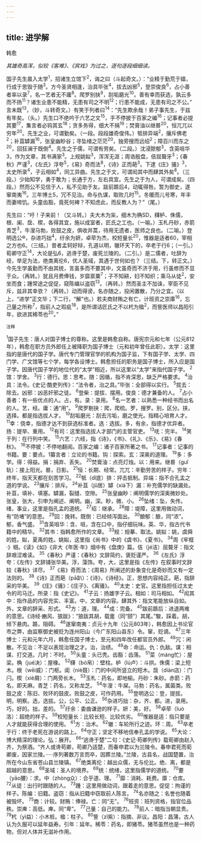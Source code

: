 ```yaml
---
---
---
```

title: 进学解
---



韩愈

*其雄奇高浑，似较《客难》、《宾戏》为过之，逐句逐段细细读。*

国子先生晨入太学<sup>1</sup>，招诸生立馆下<sup>2</sup>，诲之曰（斗起奇文。）：“业精于勤荒于嬉，行成于思毁于随<sup>3</sup>。方今圣贤相逢，治具毕张<sup>4</sup>，拔去凶邪<sup>5</sup>，登崇俊良<sup>6</sup>，占小善者率以录<sup>7</sup>，名一艺者无不庸<sup>8</sup>。爬罗别抉<sup>9</sup>，刮垢磨光<sup>10</sup>。善有幸而获选，孰云多而不扬<sup>11</sup>？诸生业患不能精，无患有司之不明<sup>12</sup>；行患不能成，无患有司之不公。”
言未既<sup>13</sup>，（妙，斗转奇文。）有笑于列者曰<sup>14</sup>：“先生欺余哉！弟子事先生，于兹有年矣。（头。）先生口不绝吟于六艺之文<sup>15</sup>，手不停披于百家之编<sup>16</sup>；记事者必提其要<sup>17</sup>，集言者必钩其玄<sup>18</sup>；贪多务得，细大不捐<sup>19</sup>；焚膏油以继晷<sup>20</sup>，恒兀兀以穷年<sup>20</sup>。先生之业，可谓勤矣。（一段。段段雄奇俊伟。）牴排异端<sup>2</sup>，攘斥佛老<sup>2</sup>；补苴罅漏<sup>16</sup>，张皇幽眇谷；寻坠绪之茫茫<sup>20</sup>，独旁搜而远绍<sup>2</sup>；障百川而东之<sup>20</sup>，回狂澜于既倒<sup>4</sup>。先生之于儒，可谓有劳矣。（二段。）沈浸脓郁<sup>3</sup>，含英咀华3，作为文章，其书满家<sup>3</sup>。上规姚姒<sup>3</sup>，浑浑无涯；周诰殷盘，佶屈聱牙<sup>3</sup>；《春秋》严谨<sup>3</sup>，《左氏》浮夸<sup>5</sup>，《易》奇而法<sup>8</sup>，《诗》正而葩<sup>3</sup>。下逮《庄》骚》<sup>3</sup>，太史所录<sup>4</sup>，子云相如<sup>4</sup>，同工异曲。先生之于文，可谓闳其中而肆其外矣<sup>8</sup>。（三段。）少始知学，勇于敢为；长通于方，左右具宜。先生之于为人，可谓成矣。（四段。）然而公不见信于人，私不见助于友。跋前踬后4，动辄得咎。暂为御史，遂窜南夷<sup>16</sup>。三年博土5，冗不见治。命与仇谋，取败几时<sup>15</sup>。冬暖而儿号寒，年丰而妻啼饥。头童齿豁，竟死何裨？不知虑此，而反教人为？”（尾。）

先生曰：“吁！子来前！（又斗转。）夫大木为杗，细木为桷SD，欂栌、侏儒，根、阑、扂、楔，各得其宜，施以成室者，匠氏之工也。（一喻。）玉札丹砂，赤箭青芝<sup>3</sup>，牛溲马勃，败鼓之皮，俱收并蒿，待用无遗者，医师之良也。（二喻。）登明选公®，杂进巧拙<sup>4</sup>，纡余为妍，卓荦为杰，校短量长<sup>20</sup>，惟器是适者60，宰相之方也6。（三结。）昔者孟轲好辩，孔道以明，辙环天下的，卒老于行6；（一引。）荀卿守正<sup>14</sup>，大论是弘6，逃谗于楚，废死兰陵的。（二引。）是二儒者，吐辞为经，举足为法，绝类离伦6，优人圣域，其遇于世何如也？（三结。下，转正文。）今先生学虽勤而不由其统，言虽多而不要其中，文虽奇而不济于用，行虽修而不显于众。（再转。）犹且月费俸钱，岁靡禀粟<sup>7</sup>；子不知耕，妇不知织；乘马从徒<sup>2</sup>，安坐而食；踵常途之促促，窥陈编以盗窃<sup>13</sup>。（再转。）然而圣主不加诛，宰臣不见斥，兹非其幸欤？（再转。）动而得谤，名亦随之，投闲置散，乃分之宜。（以上，“进学”正文毕；下二行，“解”也。）若夫商财贿之有亡，计班资之崇庫<sup>16</sup>，忘己量之所称<sup>7</sup>，指前人之瑕疵<sup>18</sup>，是所谓诘匠氏之不以杙为楹<sup>2</sup>，而訾医师以昌阳引年，欲进其稀苓也<sup>20</sup>。”

<sup>注释</sup>

<sup>1</sup>国子先生：唐人对国子博士的尊称。这里是韩愈自称。唐宪宗元和七年（公元812年），韩愈在职方员外郎任上被降职为国子博士（元和初年曾任此职）。太学：这里指的是唐代的国子学。唐代专门管理官学的机构为国子监，下有国子学、太学、四门学、广文馆等七个学，每学各设博士。韩愈担任的职务是国子博士，所入应是国子学。因唐代国子学的地位代的“太学”相近，所以这里以“太学”来指代国子学。
<sup>2</sup>馆：学舍。
<sup>3</sup>行：德行。思：思考。随：因循，指不肯深思，缺乏严格要求。
<sup>4</sup>治具：法令。《史记·酷吏列传》：“法令者，治之具。”毕张：全部得以实行。
<sup>5</sup>拔去：除去。凶邪：凶恶奸邪之徒。
<sup>6</sup>登柴：提拔、摆用。俊良：德才兼备的人。
<sup>7</sup>占小善者：有一些优点的人。占，有。录：录用。
<sup>8</sup>名一艺者：以熟悉一种经书而出名的人。艺，经。庸：通“用”。
<sup>9</sup>爬罗剔抉：爬，爬梳。罗，搜罗。别，区分。挟，选择。都是指选拔人才。
<sup>10</sup>刮垢磨光：刮去污垢，磨之使光。指精心培育人才。
<sup>11</sup>幸：侥幸，指德才达不到获选标准者。选：选拔。多，有余，指德才优异者。扬：提举、重用。
<sup>12</sup>有司：这里指选拔人才部门的主管官吏。
<sup>13</sup>呒：完半。
<sup>14</sup>笑于列：在行列中笑。
<sup>15</sup>六艺：六经，指《诗》，《书》、《礼》、《乐》、《易》《春秋》。
<sup>16</sup>不停披：不停地翻阅。百家之编：诸子百家所著之书。
<sup>17</sup>记事者：记事的书籍。要：要点。1纂言者：立论的书籍。钩：探索。玄：深奥的道理。
<sup>19</sup>多：多学。得：得益。捐：捐弃、丢失。
<sup>20</sup>焚膏油：点亮灯烛。以：用来。继晷（guǐ轨）：接上阳光。晷，日影。
<sup>21</sup>恒：长期、经常。兀兀：辛勤劳苦的样子。穷年：终年，指天天都在刻苦学习。
<sup>22</sup>牴（dǐ底）排：抨击抵制。异端：指不合孔孟之道的学说。
<sup>23</sup>攘斥：排斥。
<sup>24</sup>补苴（jǔ居）罅（xià下）漏：补充儒学的缺漏处。补苴，填补、填塞。罅漏，裂缝、空隙。
<sup>25</sup>张皇幽眇：阐明儒学的深奥微妙处。张皇，张大，引申为阐述、阐明。幽，深。眇，微、小。
<sup>26</sup>坠绪：坠，失传。绪，事业，这里是指孔孟的道统。
<sup>27</sup>绍：继承。
<sup>28</sup>障：堤障，这里用做动词，有“防堵”的意思。
<sup>29</sup>回：挽转。既倒：已经倾泻面出。
<sup>30</sup>酿郁：酿，同“浓”。郁，香气盛。
<sup>31</sup>含英咀华：含、咀，含在口中，指仔细玩味。英、华，指古代书籍中的精华。
<sup>32</sup>其书：指韩愈所作的文章。
<sup>33</sup>规：规摹、取法。姚姒：姚，虞舜的姓。姒，夏禹的姓。姚姒，这里指《尚书》中的《虞书》、《夏书》。
<sup>34</sup>周《牢框·》帼。《读》《如》《非大《年医·年》烟中有《盘庚》篇。佶（jé洁）屈聱牙：指文辞艰涩难读。
<sup>35</sup>《春秋》严谨：《春秋》文辞简约，褒贬谨严。
<sup>36</sup>《左氏》浮夸：《左传》文辞铺张华美。浮，藻饰。夸，大，这里是指《左传》在叙事时文辞较《春秋》详尽。
<sup>37</sup>《易》奇而法：《周易》所阐述的卦象变化是奇妙而又有一定法则的。
<sup>38</sup>《诗》正而葩（pā趴）：《诗》，《诗经》。正，思想内容纯正。葩，指辞采的华美。
<sup>39</sup>《庄》《骚》：《庄子》、《离骚》。
<sup>40</sup>太史：史官。这里指担任过太史令的司马迁。所录：指《史记》。
<sup>41</sup>子云：扬雄字子云。相如：司马相如。
<sup>42</sup>闳其中：指作品的内容充实、丰富。中，文章的内容。肆其外：指文笔能放纵自如。外，文章的辞采、形式。
<sup>43</sup>方：道，理。
<sup>44</sup>成：完备。
<sup>45</sup>跋前踬后：进退两难的意思。《诗经·豳风、狼跋》：“狼跋其胡，载疐（同“颐”）其尾。”駿，踩着。胡，倾下悬肉。踬，阻碍。
<sup>46</sup>遂窜南夷：贞元十九年（公元803年），韩愈因上书论官市之弊，由监察御史被贬为连州阳山（今广东阳山县东）令。窜，贬谪。
<sup>47</sup>三年博士：元和元年六月，韩愈任国子博士，至元和四年改任都官员外郎。
<sup>48</sup>冗：闲散。不见治：不足以表现治理之才。治，治绩。
<sup>49</sup>命：命运。仇：仇敌。谋：相谋、打交道。几时：不时。
<sup>50</sup>头童：头已秃。齿豁：齿落。
<sup>51</sup>菜（máng忙）：屋梁。桷（jué决）：屋椽。
<sup>52</sup>欂（bó帛）：壁柱。栌（lú卢）：斗拱。侏儒：梁上短木。根（wēi威）：门枢。闺（niè聂）：门的中间所竖立的短木。扂（diàn店）：门闩。楔（xiè屑）：门两旁长木。
<sup>53</sup>玉札：药名，即地榆。丹砂：朱砂。赤箭：药名，即天麻。青芝：药名，又称龙芝。
<sup>54</sup>牛溲：牛屎。马勃：药名，属菌类。败鼓之皮：陈旧、败环的鼓皮。败鼓之皮，可作药用。
<sup>55</sup>登明选公：登，提拔。明，明察。选，选拔。公，公平、公正。
<sup>56</sup>杂进巧拙：杂，齐、都。进，录用。巧，好的。拙，差的。
<sup>57</sup>纡余：委曲谦逊的样子。妍：美，好。
<sup>58</sup>卓荦（luò洛）：超绝的样子。
<sup>59</sup>校短量长：比较长短、比较优劣。
<sup>60</sup>惟器是适：指只要是人才就能获得合理的使用。
<sup>61</sup>方：治术。
<sup>62</sup>辙：车轮所行之迹。环：周。
<sup>63</sup>卒老于行：终于老死在游说的路上。
<sup>64</sup>守正；坚定不移地信奉孔孟的学说。
<sup>65</sup>大论：博大精深的理论。弘：展开。
<sup>66</sup>“逃谗于楚”二句：《史记·苟卿列传》载荀卿由赵入齐，为祭酒。“齐人或谗苟卿，苟卿乃适楚，而春申君以为兰陵令。春申君死而荀卿废，因家兰陵。·····序列著数万言而卒，因葬兰陵。”兰陵，古县名，战国楚置，治所在今山东省苍山县兰陵镇。
<sup>67</sup>绝类离伦：越出众儒，无与伦比。绝、离，都是超越的意思。
<sup>68</sup>圣域：圣人的境界。
<sup>69</sup>统：统绪，这里指儒学的道统。
<sup>70</sup>要（yāo腰）：求。中（zhòng众）：合乎道、理。
<sup>71</sup>靡：消耗、耗费。廪：仓库。
<sup>72</sup>从徒：出行时跟随的人。
<sup>73</sup>踵：这里用做动词，跟着走的意思。促促：拘谨的样子。陈编：旧籍。盗窃：指从旧籍中窃取前人陈言。
<sup>74</sup>名亦随之：名誉也随着被毁坏。
<sup>75</sup>商：计较。财贿：俸禄。亡：同“无”。
<sup>76</sup>班资：班列资格，指官位品秩。崇庳：高低。庳。同“卑”。
<sup>77</sup>己量：自己的能力。
<sup>78</sup>前人：暗指当朝显贵。
<sup>79</sup>杙（yì益）：小木桩。楹：柱子。
<sup>80</sup>訾（zǐ紫）：指摘、非议。昌阳：昌蒲，古人认为久服可以延年益寿。引年：延年。稀苓：药名，即猪苓。猪苓虽然也是一种药物，但对人体并无滋补作用。